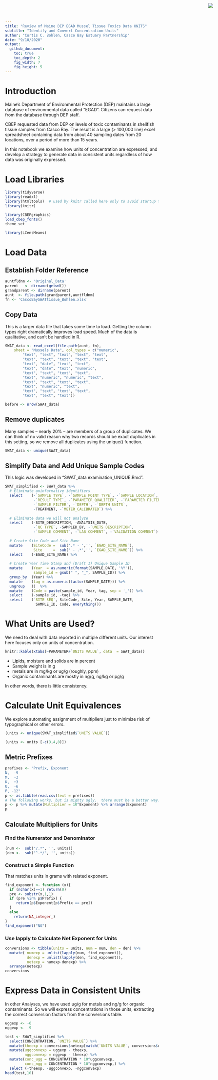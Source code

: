 ```yaml
---
title: "Review of Maine DEP EGAD Mussel Tissue Toxics Data UNITS"
subtitle: "Identify and Convert Concentration Units"
author: "Curtis C. Bohlen, Casco Bay Estuary Partnership"
date: "9/10/2020"
output:
  github_document:
    toc: true
    toc_depth: 2
    fig_width: 7
    fig_height: 5
---
```


<img
  src="https://www.cascobayestuary.org/wp-content/uploads/2014/04/logo_sm.jpg"
  style="position:absolute;top:10px;right:50px;" />

# Introduction
Maine's Department of Environmental Protection (DEP) maintains a large database
of environmental data called "EGAD".  Citizens can request data from the
database through DEP staff.

CBEP requested data from DEP on levels of toxic contaminants in shellfish
tissue samples from Casco Bay. The result is a large (> 100,000 line) excel
spreadsheet containing data from about 40 sampling dates from 20 locations, over
a period of more than 15 years.

In this notebook we examine how units of concentration are expressed, and
develop a strategy to generate data in consistent units regardless of how data
was originally expressed.


# Load Libraries
```r
library(tidyverse)
library(readxl)
library(htmltools)  # used by knitr called here only to avoid startup text later in document
library(knitr)

library(CBEPgraphics)
load_cbep_fonts()
theme_set

library(LCensMeans)
```
# Load Data
## Establish Folder Reference
```r
auntfldnm <- 'Original_Data'
parent   <- dirname(getwd())
grandparent <- dirname(parent)
aunt  <- file.path(grandparent,auntfldnm)
fn <- 'CascoBaySWATtissue_Bohlen.xlsx'
```

## Copy Data
This is a larger data file that takes some time to load.  Getting the column
types right dramatically improves load speed. Much of the data is qualitative,
and can't be handled in R.
```r
SWAT_data <- read_excel(file.path(aunt, fn), 
    sheet = "Mussels Data", col_types = c("numeric", 
        "text", "text", "text", "text", "text", 
        "text", "text", "text", "text", "text", 
        "text", "date", "text", "text", 
        "text", "date", "text", "numeric", 
        "text", "text", "text", "text", 
        "text", "numeric", "numeric", "text", 
        "text", "text", "text", "text", 
        "text", "numeric", "text", 
        "text", "text", "text", "text", 
        "text", "text", "text"))

before <- nrow(SWAT_data)
```

## Remove duplicates
Many samples -- nearly 20% -- are members of a group of duplicates.  We can
think of no valid reason why two records should be exact duplicates in this
setting, so we remove all duplicates using the unique() function.

```r
SWAT_data <- unique(SWAT_data)
```

## Simplify Data and Add Unique Sample Codes
This logic was developed in "SWAT_data examination_UNIQUE.Rmd".
```r
SWAT_simplified <- SWAT_data %>%
  # Eliminate uninformative identifiers
  select    (-`SAMPLE TYPE`, -`SAMPLE POINT TYPE`, -`SAMPLE LOCATION`,
             -`RESULT TYPE`, -`PARAMETER_QUALIFIER`, -`PARAMETER FILTERED`,
             -`SAMPLE FILTER`, -`DEPTH`, -`DEPTH UNITS`,
             -TREATMENT, -`METER_CALIBRATED`) %>%
  
  # Eliminate data we will not analyze
  select    (-SITE_DESCRIPTION, -ANALYSIS_DATE,
             -`QC TYPE`, -SAMPLED_BY, -`UNITS DESCRIPTION`,
             -`SAMPLE COMMENT`, -`LAB COMMENT`, -`VALIDATION COMMENT`) %>%
  
  # Create Site Code and Site Name
  mutate    (SiteCode =  sub('.* - ','', `EGAD_SITE_NAME`), 
             Site     =  sub(' - .*','', `EGAD_SITE_NAME`)) %>%
  select    (-EGAD_SITE_NAME) %>%
  
  # Create Year Time Stamp and (Draft 1) Unique Sample ID
  mutate    (Year  = as.numeric(format(SAMPLE_DATE, '%Y')),
             sample_id = gsub(" ", "_", SAMPLE_ID)) %>%
  group_by  (Year) %>%
  mutate    (tag = as.numeric(factor(SAMPLE_DATE))) %>%
  ungroup   ()  %>%
  mutate    (Code = paste(sample_id, Year, tag, sep = '_')) %>%
  select    (-sample_id, -tag) %>%
  select    (`SITE SEQ`, SiteCode, Site, Year, SAMPLE_DATE,
              SAMPLE_ID, Code, everything())
```

# What Units are Used?
We need to deal with data reported in multiple different units. Our interest
here focuses only on units of concentration.

```r
knitr::kable(xtabs(~PARAMETER+`UNITS VALUE`, data  = SWAT_data))
```

*  Lipids, moisture and solids are in percent  
*  Sample weight is in g  
*  metals are in mg/kg or ug/g (roughly, ppm)  
*  Organic contaminants are mostly in ng/g, ng/kg or pg/g 

In other words, there is little consistency.


# Calculate Unit Equivalences
We explore automating assignment of multipliers just to minimize risk of
typographical or other errors.

```r
(units <- unique(SWAT_simplified$`UNITS VALUE`))
```
```r
(units <- units [-c(3,4,8)])
```
## Metric Prefixes
```r
prefixes <- "Prefix, Exponent
N,  -9
M,  -3
K,  +3
U,  -6
P, -12"
p <- as.tibble(read.csv(text = prefixes))
# The following works, but is mighty ugly.  there must be a better way....
p <- p %>% mutate(Multiplier = 10^Exponent) %>% arrange(Exponent)
p
```

## Calculate Multipliers for Units
### Find the Numerator and Denominator
```r
(num <-  sub("/.*", '', units))
(den <-  sub("^.*/", '', units))
```
### Construct a Simple Function
That matches units in grams with related exponent.
```r
find_exponent <- function (x){
  if (nchar(x)==1) return(0)
  pre <- substr(x,1,1)
  if (pre %in% p$Prefix) {
     return(p$Exponent[p$Prefix == pre])
  }
  else
    return(NA_integer_)
}
find_exponent("NG")
```
### Use lapply to Calculate Net Exponent for Units 
```r
conversions <- tibble(units = units, num = num, den = den) %>%
  mutate( numexp = unlist(lapply(num, find_exponent)),
          denexp = unlist(lapply(den, find_exponent)),
          netexp = numexp-denexp) %>%
  arrange(netexp)
conversions
```


# Express Data in Consistent Units
In other Analyses, we have used ug/g for metals and ng/g for organic
contaminants.  So we will express concentrations in those units,
extracting the correct conversion factors from the conversions table.

```r
uggexp <- -6
nggexp <- -9

test <- SWAT_simplified %>% 
  select(CONCENTRATION, `UNITS VALUE`) %>%
  mutate(theexp = conversions$netexp[match(`UNITS VALUE`, conversions$units)]) %>%
  mutate(uggconvexp = uggexp - theexp,
         nggconvexp = nggexp - theexp) %>%
  mutate(conc_ugg = CONCENTRATION * 10^uggconvexp,
         conc_ngg = CONCENTRATION * 10^nggconvexp,) %>%
  select (-theexp, -uggconvexp, -nggconvexp)
head(test,10)
```



